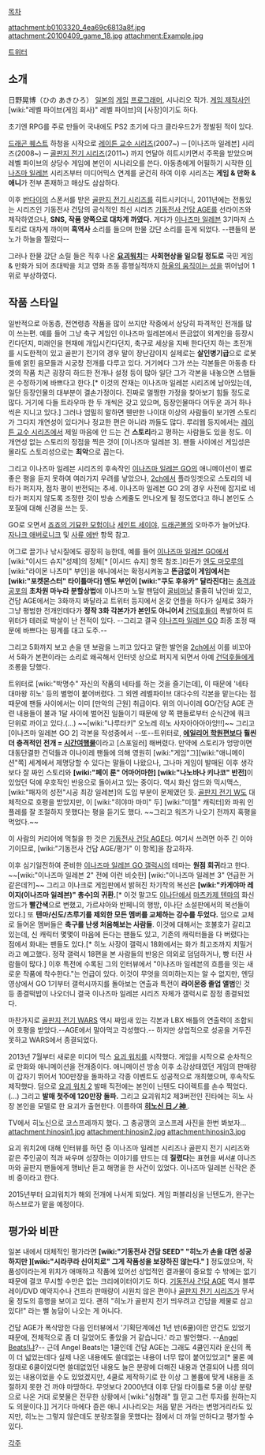 [[목차]]

attachment:b0103320_4ea69c6813a8f.jpg
attachment:20100409_game_18.jpg
attachment:Example.jpg

[http://twitter.com/#!/AkihiroHino/ 트위터]

== 소개 ==
日野晃博（ひの あきひろ）
[[일본]]의 [[게임]] [[프로그래머]], 시나리오 작가. [[게임 제작사]]인 [wiki:"레벨 파이브(게임 회사)" 레벨 파이브]의 [사장]이기도 하다.

초기엔 RPG를 주로 만들어 국내에도 PS2 초기에 다크 클라우드2가 정발된 적이 있다.

[[드래곤 퀘스트]] 하청을 시작으로 [[레이튼 교수 시리즈]](2007~) ─ [이나즈마 일레븐] 시리즈(2008~) ─ [[골판지 전기 시리즈]](2011~) 까지 연달아 히트시키면서 주목을 받았으며 레벨 파이브의 상당수 게임에 본인이 시나리오를 쓴다. 아동층에게 어필하기 시작한 [[이나즈마 일레븐]] 시리즈부터 미디어믹스 연계를 굳건히 하여 이후 시리즈는 '''게임 & 만화 & 애니'''가 전부 존재하고 매상도 삼삼하다. 

이후 [[반다이]]의 스폰서를 받은 [[골판지 전기 시리즈]]를 히트시키더니, 2011년에는 전통있는 시리즈인 기동전사 건담의 공식적인 최신 시리즈 [[기동전사 건담 AGE]]를 선라이즈와 제작하였으나, '''SNS, 작품 양쪽으로 대차게 까였다.''' 게다가 [[이나즈마 일레븐]] 3기마저 스토리로 대차게 까이며 '''흑역사''' 소리를 들으며 한물 갔단 소리를 듣게 되었다. --팬들의 분노가 하늘을 찔렀다--

그러나 한물 갔단 소릴 들은 직후 나온 '''[[요괴워치]]'''는 '''사회현상을 일으킬 정도로''' 국민 게임 & 만화가 되어 초대박을 치고 영화 초동 흥행실적까지 [[하울의 움직이는 성]]을 뛰어넘어 1위로 부상하였다. 

== 작품 스타일 ==
일반적으로 아동층, 전연령층 작품을 많이 쓰지만 작중에서 상당히 파격적인 전개를 많이 쓰는편. 예를 들어 그냥 축구 게임인 이나즈마 일레븐에서 뜬금없이 외계인을 등장시킨다던지, 미래인을 현재에 개입시킨다던지, 축구로 세상을 지배 한다던지 하는 초전개를 시도한적이 있고 골판기 전기의 경우 말이 장난감이지 실제로는 '''살인병기급'''으로 로봇들에 얽힌 음모들과 시궁창 전개를 다루고 있다. 거기에다 그가 쓰는 각본들은 아동층 타겟의 작품 치곤 굉장히 하드한 전개나 설정 등이 많아 일단 그가 각본을 내놓으면 스탭들은 수정하기에 바쁘다고 한다.[* 이것의 잔재는 이나즈마 일레븐 시리즈에 남아있는데, 일단 등장인물의 대부분이 결손가정이다. 진짜로 멀쩡한 가정을 찾아보기 힘들 정도로 많다. 거기에 다들 트라우마 한 두 개씩은 갖고 있으며, 등장인물마다 어두운 과거 하나씩은 지니고 있다.] 그러나 엄밀히 말하면 웬만한 나이대 이상의 사람들이 보기엔 스토리가 그다지 개연성이 있다거나 정교한 편은 아니라 까들도 많다. 루리웹 등지에서는 [[레이튼 교수 시리즈]]에서 제일 마음에 안 드는 건 '''스토리'''라고 평하는 사람들도 있을 정도. 이 개연성 없는 스토리의 정점을 찍은 것이 [이나즈마 일레븐 3]. 팬들 사이에선 게임성은 몰라도 스토리성으로는 '''최악'''으로 꼽는다.

그리고 이나즈마 일레븐 시리즈의 후속작인 [[이나즈마 일레븐 GO]]의 애니메이션이 별로 좋은 평을 듣지 못하여 여러가지 우려를 낳았으나, [[2ch]]에서 플라잉겟으로 스토리의 네타가 퍼지자, 점차 평이 반전되는 추세. 이나즈마 일레븐 GO 2의 경우 사전에 잡지로 네타가 퍼지지 않도록 조정한 것이 방송 스케줄도 안나오게 될 정도였다고 하니 본인도 스포질에 대해 신경을 쓰는 듯.

GO로 오면서 [[죠죠의 기묘한 모험]]이나 [[세인트 세이야]], [[드래곤볼]]의 오마주가 늘어났다. [[자나크 애버로니크]] 및 [[사류 에반]] 항목 참고.

어그로 끌기나 낚시질에도 굉장히 능한데, 예를 들어 [[이나즈마 일레븐 GO]]에서 [wiki:"이시드 슈지"성제]의 정체[* [이시드 슈지] 항목 참조.]라든가 [[엔도 마모루]]의 [wiki:"라이몬 나츠미" 부인]을 애니에서는 확정시켜놓고 '''뜬금없이 게임에서는 [wiki:"포켓몬스터" 타이틀마다] 엔도 부인이 [wiki:"쿠도 후유카" 달라진다]'''는 [[충격과 공포]]의 '''초차원 마누라 분할상법'''에 이나즈마 노말 팬덤이 [[굴비]]마냥 줄줄히 낚인바 있고, 건담 AGE에서는 3화까지 봐달라고 트위터 등지에서 온갖 언플을 하다가 실제로 3화가 그냥 평범한 전개인데다가 '''정작 3화 각본가가 본인도 아니어서''' [[건덕후]]들이 폭발하여 트위터가 테러로 박살이 난 전적이 있다. --그리고 결국 [[이나즈마 일레븐 GO]] 최종 조정 때문에 바쁘다는 핑계를 대고 도주.--

그리고 5화까지 보고 손을 댄 보람을 느끼고 있다고 말한 발언을 [[2ch]]에서 이를 비꼬아서 5화가 본편이라는 소리로 왜곡해서 인터넷 상으로 퍼지게 되면서 아예 [[건덕후]]들에게 조롱을 당했다.

트위터로 [wiki:"박명수" 자신의 작품의 네타를 하는 것을 즐기는데], 이 때문에 '네타 대마왕 히노' 등의 별명이 붙어버렸다. 그 외엔 레벨파이브 대다수의 각본을 맡는다는 점 때문에 팬들 사이에서는 이미 [만악의 근원] 취급이다. 위의 이나이레 GO/건담 AGE 관련 내용들이 불과 1달 사이에 벌어진 일들이기 때문에 양 쪽 팬들로부터 순식간에 쿼크 단위로 까이고 있다.(…) ~~[wiki:"나루타키" 오노레 히노 사자아아아아앙!!]~~ 그리고 [이나즈마 일레븐 GO 2] 각본을 작성중에서 --또--트위터로, '''[[에일리어 학원]]편보다 훨씬 더 충격적인 전개 = [[시간여행]]물'''이라고 [스포일러] 해버렸다. 만약에 스토리가 엉망이면 대동단결한 건덕들과 이나이레 팬들에 의해 영원히 [wiki:"게임"그][wiki:"애니메이션"쪽] 세계에서 제명당할 수 있다는 말들이 나왔으나, 그나마 게임이 발매된 이후 생각보다 잘 짜인 스토리와 '''[wiki:"페이 룬" 어마어마한] [wiki:"나노바나 키나코" 반전]'''이 있었던 덕에 우호적인 반응으로 돌아서고 있는 중이다. 역시 화신 암드와 믹시맥스, [wiki:"패자의 성전"시공 최강 일레븐]의 도입 부분이 문제였던 듯. [[골판지 전기 W]]도 대체적으로 호평을 받았지만, 이 [wiki:"히야마 마미" 두] [wiki:"미젤" 캐릭터]와 파워 인플레를 잘 조절하지 못했다는 평을 듣기도 했다. ~~그리고 워즈가 나오기 전까지 혹평을 먹었다.~~

이 사람의 커리어에 먹칠을 한 것은 [[기동전사 건담 AGE]]다. 여기서 쓰려면 아주 긴 이야기이므로, [wiki:"기동전사 건담 AGE/평가" 이 항목]을 참고하자. 

이후 심기일전하여 준비한 [[이나즈마 일레븐 GO 갤럭시]]의 테마는 '''원점 회귀'''라고 한다. ~~[wiki:"이나즈마 일레븐 2" 전에 이런 비슷한] [wiki:"이나즈마 일레븐 3" 언급한 거 같은데?!]~~ 그리고 이나크로 게임판에서 밝혀진 차기작의 복선은 '''[wiki:"카게야마 레이지(이나즈마 일레븐)" 총수]의 귀환.'''[* 이것 말고도 [[이나단]]에서 [[마츠카제 텐마]]의 화신 암드가 '''빨간색'''으로 변했고, 가르샤아와 반페니의 행방, 이나단 소설판에서의 복선들이 있다.] 또 '''텐마/신도/츠루기를 제외한 모든 멤버를 교체하는 강수를 두었다.''' 덤으로 교체로 들어온 멤버들은 '''축구를 난생 처음해보는 사람들'''. 이것에 대해서는 호불호가 갈리고 있는데, 신 캐릭터 몇몇이 마음에 든다는 팬들도 있고, 기존의 캐릭터들을 다 버렸다는 점에서 화내는 팬들도 있다.[* 히노 사장이 갤럭시 18화에서는 화가 최고조까지 치밀거라고 예고했다. 정작 갤럭시 18편을 본 사람들의 반응은 의외로 덤덤하거나, 빵 터진 사람들이 많다.] 이후 특전에 수록된 그의 인터뷰에서 "이나즈마 일레븐의 흐름을 잇는 새로운 작품에 착수한다."는 언급이 있다. 이것이 무엇을 의미하는지는 알 수 없지만, 엔딩 영상에서 GO 1기부터 갤럭시까지를 돌아보는 연출과 특전이 '''라이몬중 졸업 앨범'''인 것 등 종결떡밥이 나오더니 결국 이나즈마 일레븐 시리즈 자체가 갤럭시로 잠정 종결되었다.

마찬가지로 [[골판지 전기 WARS]] 역시 짜임새 있는 각본과 LBX 배틀의 연출력이 조합되어 호평을 받았다.--AGE에서 말아먹고 각성했다.-- 하지만 상업적으로 성공을 거두진 못하고 WARS에서 종결되었다.

2013년 7월부터 새로운 미디어 믹스 [[요괴 워치]]를 시작했다. 게임을 시작으로 순차적으로 만화와 애니메이션을 전개중이다. 애니메이션 방송 이후 소강상태였던 게임의 판매량이 갑자기 뛰어서 100만장을 돌파하고 각종 이벤트도 성공적으로 개최했으며, 후속작도 제작했다. 덤으로 [[요괴 워치 2]] 발매 직전에는 본인이 닌텐도 다이렉트를 손수 찍었다.(...) 그리고 '''발매 첫주에 120만장 돌파.''' 그리고 요괴워치2 제3버전인 진타에는 히노 사장 본인을 모델로 한 요괴가 출현한다. 이름하여 '''[[자칭 신|히노신 日ノ神 ]]'''.

TV에서 히노신으로 코스프레까지 했다. 그 충공깽의 코스프레 사진을 한번 봐보자...
attachment:hinosin1.jpg
attachment:hinosin2.jpg
attachment:hinosin3.jpg

요괴 워치2에 대해 인터뷰를 하던 중 이나즈마 일레븐 시리즈나 골판지 전기 시리즈와 같은 주인공이 적과 싸우며 성장하는 이야기를 만드는 데 '''질렸다'''는 표현을 써서[http://blog.naver.com/cooknino/220050104530 #] 이나즈마와 골판지 팬들에게 맹비난 듣고 해명을 한 사건이 있었다. 이나즈마 일레븐 신작은 준비 중이라고 한다. 

2015년부터 요괴워치가 해외 전개에 나서게 되었다. 게임 퍼블리싱을 닌텐도가, 완구는 하스브로가 맡을 예정이다. 

== 평가와 비판 ==
일본 내에서 대체적인 평가라면 '''[wiki:"기동전사 건담 SEED" "히노가 손을 대면 성공하지만 ][wiki:"시라쿠라 신이치로" 그게 작품성을 보장하진 않는다." ]''' 정도였으며, 작품성이라는게 위치가 애매하고 작품에 있어선 상업적인 결과물이 중요할 수 밖에는 없기 때문에 결코 무시할 수만은 없는 크리에이터이기도 하다. [[기동전사 건담 AGE]] 역시 블루레이/DVD 예약지수나 건프라 판매량이 시원치 않은 편이나 [[골판지 전기 시리즈]]가 무서울 정도의 흥행을 보이고 있다. 괜히 "히노가 골판지 전기 띄우려고 건담을 제물로 삼고 있다!" 라는 뻘 농담이 나오는 게 아니다.

건담 AGE가 폭삭망한 다음 인터뷰에서 '기획단계에선 1년 반(6쿨)이란 안건도 있었기 때문에, 전체적으로 좀 더 길었어도 좋았을 거 같습니다.' 라고 발언했다. --[[Angel Beats!]]냐?-- 근데 Angel Beats!는 1쿨인데 건담 AGE는 그래도 4쿨인지라 운신의 폭이 더 넓었는데다 실제 나온 내용에도 쓸데없는 내용이 너무 많이 붙어있었고[* 물론 예정대로 6쿨이었다면 쓸데없었던 내용도 늘은 분량에 더해진 내용과 연결되어 나름 의미있는 내용이었을 수도 있었겠지만, 4쿨로 제작하기로 한 이상 그 볼륨에 맞게 내용을 조절하지 못한 건 까야 마땅하다. 무엇보다 2000년대 이후 단일 타이틀로 5쿨 이상 분량으로 나온 거대 로봇물은 전무한 상황에서 [wiki:"심형래" 뭘 믿고 그런 투자를 원하는지도 의문이다.]] 거기다 마에다 쥰은 애니 시나리오는 처음 맡은 거라는 변명거리라도 있지만, 히노는 그렇지 않은데도 분량조절을 못했다는 점에서 더 까일 만하다고 평가할 수 있다.


[[각주]]
